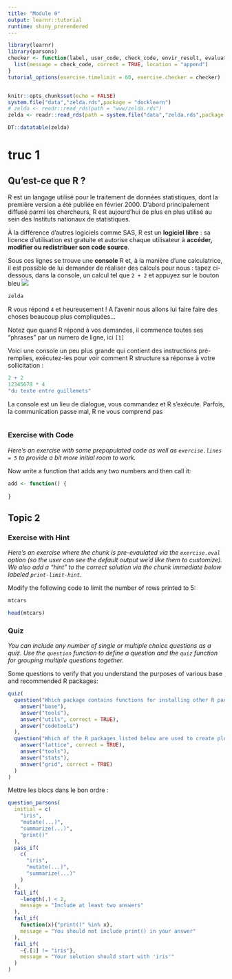 ```yaml
---
title: "Module 0"
output: learnr::tutorial
runtime: shiny_prerendered
---
```


```r
library(learnr)
library(parsons)
checker <- function(label, user_code, check_code, envir_result, evaluate_result, ...) {
  list(message = check_code, correct = TRUE, location = "append")
}
tutorial_options(exercise.timelimit = 60, exercise.checker = checker)


knitr::opts_chunk$set(echo = FALSE)
system.file("data","zelda.rds",package = "docklearn")
# zelda <- readr::read_rds(path = "www/zelda.rds")
zelda <- readr::read_rds(path = system.file("data","zelda.rds",package = "docklearn"))
```


```r
DT::datatable(zelda)
```



# truc 1 

## Qu'est-ce que R ?

R est un langage utilisé pour le traitement de données statistiques, dont la première version a été publiée en février 2000. D'abord principalement diffusé parmi les chercheurs, R est aujourd'hui de plus en plus utilisé au sein des Instituts nationaux de statistiques.

À la différence d'autres logiciels comme SAS, R est un **logiciel libre** : sa licence d'utilisation est gratuite et autorise chaque utilisateur à **accéder, modifier ou redistribuer son code source**. 

<!-- Une des conséquences de cette philosophie "libre" est le rôle qu'y jouent les modules complémentaires, ou **packages**. Ces packages enrichissent considérablement les fonctionnalités du logiciel : comme d'avoir une calculatrice à laquelle on peut ajouter de nouveaux boutons pour la personnaliser pour ses besoins... -->

Sous ces lignes se trouve une **console** R et, à la manière d'une calculatrice, il est possible de lui demander de réaliser des calculs pour nous : tapez ci-dessous, dans la console, un calcul tel que `2 + 2` et appuyez sur le bouton bleu ![](www/bouton_run_code.png)

```r
zelda
```

R vous répond `4` et heureusement ! A l'avenir nous allons lui faire faire des choses beaucoup plus compliquées...

Notez que quand R répond à vos demandes, il commence toutes ses "phrases" par un numero de ligne, ici `[1]`

Voici une console un peu plus grande qui contient des instructions pré-remplies, exécutez-les pour voir comment R structure sa réponse à votre sollicitation :

```r
2 + 2
12345678 * 4
"du texte entre guillemets"
```


La console est un lieu de dialogue, vous commandez et R s'exécute. Parfois, la communication passe mal, R ne vous comprend pas

```r

```

### Exercise with Code

*Here's an exercise with some prepopulated code as well as `exercise.lines = 5` to provide a bit more initial room to work.*

Now write a function that adds any two numbers and then call it:

```r
add <- function() {
  
}
```

## Topic 2

### Exercise with Hint

*Here's an exercise where the chunk is pre-evaulated via the `exercise.eval` option (so the user can see the default output we'd like them to customize). We also add a "hint" to the correct solution via the chunk immediate below labeled `print-limit-hint`.*

Modify the following code to limit the number of rows printed to 5:

```r
mtcars
```

```r
head(mtcars)
```

### Quiz

*You can include any number of single or multiple choice questions as a quiz. Use the `question` function to define a question and the `quiz` function for grouping multiple questions together.*

Some questions to verify that you understand the purposes of various base and recommended R packages:

```r
quiz(
  question("Which package contains functions for installing other R packages?",
    answer("base"),
    answer("tools"),
    answer("utils", correct = TRUE),
    answer("codetools")
  ),
  question("Which of the R packages listed below are used to create plots?",
    answer("lattice", correct = TRUE),
    answer("tools"),
    answer("stats"),
    answer("grid", correct = TRUE)
  )
)
```


Mettre les blocs dans le bon ordre  :

```r
question_parsons(
  initial = c(
    "iris",
    "mutate(...)",
    "summarize(...)",
    "print()"
  ),
  pass_if(
    c(
      "iris",
      "mutate(...)",
      "summarize(...)"
    )
  ),
  fail_if(
    ~length(.) < 2,
    message = "Include at least two answers"
  ),
  fail_if(
    function(x){"print()" %in% x},
    message = "You should not include print() in your answer"
  ),
  fail_if(
    ~{.[1] != "iris"},
    message = "Your solution should start with 'iris'"
  )
)
```

